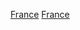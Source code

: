 {{Portal|法國|體育運動}}
{{Year by category
|m=2
|c=0
|d=1
|y=7
|cat = 法國體育
|sortkey = 體育
|parent = 各年份法國體育
|subcat  = 2017年法國
}}
[[Category:2017年各國體育|France]]
[[Category:2017年歐洲體育|France]]